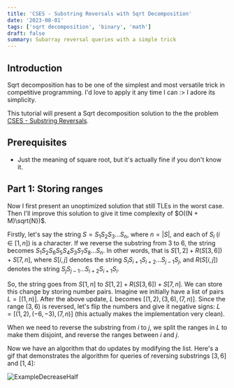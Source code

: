 ```yaml
---
title: 'CSES - Substring Reversals with Sqrt Decomposition'
date: '2023-08-01'
tags: ['sqrt decomposition', 'binary', 'math']
draft: false
summary: Subarray reversal queries with a simple trick
---
```


## Introduction

Sqrt decomposition has to be one of the simplest and most versatile trick in competitive programming. I'd love to apply it any time I can :> I adore its simplicity.

This tutorial will present a Sqrt decomposition solution to the the problem [CSES - Substring Reversals](https://cses.fi/problemset/task/2073).

## Prerequisites
* Just the meaning of square root, but it's actually fine if you don't know it.

## Part 1: Storing ranges
Now I first present an unoptimized solution that still TLEs in the worst case. Then I'll improve this solution to give it time complexity of $O((N + M)\sqrt{N})$.

Firstly, let's say the string $S = S_1 S_2 S_3 \dots S_n$, where $n = |S|$, and each of $S_i \; (i \in [1, n])$ is a character. If we reverse the substring from $3$ to $6$, the string becomes $S_1 S_2 S_6 S_5 S_4 S_3 S_7 S_8 \dots S_n$. In other words, that is $S[1,2] + R(S[3,6]) + S[7,n]$, where $S[i,j]$ denotes the string $S_i S_{i+1} S_{i+2} \dots S_{j-1} S_{j}$, and $R(S[i,j])$ denotes the string $S_{j} S_{j-1} \dots S_{i+2} S_{i+1} S_i$.

So, the string goes from $S[1,n]$ to $S[1,2] + R(S[3,6]) + S[7,n]$. We can store this change by storing number pairs. Imagine we initially have a list of pairs $L = [(1, n)]$. After the above update, $L$ becomes $[(1, 2), (3,6), (7, n)]$. Since the range $(3,6)$ is reversed, let's flip the numbers and give it negative signs: $L = [(1,2), (-6,-3), (7, n)]$ (this actually makes the implementation very clean).

When we need to reverse the substring from $i$ to $j$, we split the ranges in $L$ to make them disjoint, and reverse the ranges between $i$ and $j$.

Now we have an algorithm that do updates by modifying the list. Here's a gif that demonstrates the algorithm for queries of reversing substrings $[3,6]$ and $[1,4]$:

![ExampleDecreaseHalf](/static/videos/SubstringRevDemo.gif)
